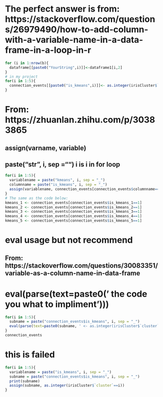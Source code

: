 # The perfect answer is from: https://stackoverflow.com/questions/26979490/how-to-add-column-with-a-variable-name-in-a-data-frame-in-a-loop-in-r
```r
for (i in 1:nrow(b){
  dataframe[[paste0("YourString",i)]]<-dataframe1[i,2]
}
# in my project
for(i in 1:5){
  connection_events[[paste0("is_kmeans",i)]]<- as.integer(irisCluster$`cluster`==i)
}

```

# From: https://zhuanlan.zhihu.com/p/30383865
## assign(varname, variable) 
## paste("str", i, sep ="") i is i in for loop
```r
for(i in 1:5){
  variablename = paste("kmeans", i, sep = "_")
  columnname = paste("is_kmeans", i, sep = "_")
  assign(variablename, connection_events[connection_events$columnname==1])
}
# The same as the code below:
kmeans_1 <- connection_events[connection_events$is_kmeans_1==1]
kmeans_2 <- connection_events[connection_events$is_kmeans_2==1]
kmeans_3 <- connection_events[connection_events$is_kmeans_3==1]
kmeans_4 <- connection_events[connection_events$is_kmeans_4==1]
kmeans_5 <- connection_events[connection_events$is_kmeans_5==1]
```
# eval usage but not recommend
## From: https://stackoverflow.com/questions/30083351/variable-as-a-column-name-in-data-frame
# eval(parse(text=paste0(' the code you what to impliment')))
```r

for(i in 1:5){
  subname = paste("connection_events$is_kmeans", i, sep = "_")
  eval(parse(text=paste0(subname, ' <- as.integer(irisCluster$`cluster`==1)')))
}
connection_events
```

# this is failed
```r
for(i in 1:5){
  variablename = paste("is_kmeans", i, sep = "_")
  subname = paste("connection_events$is_kmeans", i, sep = "_")
  print(subname)
  assign(subname, as.integer(irisCluster$`cluster`==i))
}
```
